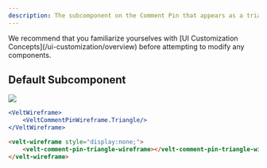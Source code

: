 ```yaml
---
description: The subcomponent on the Comment Pin that appears as a triangle in the top right corner of a Popover Comment.
---
```


<Note>
We recommend that you familiarize yourselves with [UI Customization Concepts](/ui-customization/overview) before attempting to modify any components.
</Note>


## Default Subcomponent

![](/images/customization/Cell_indicator.png)

<RequestExample>

```jsx React / Next.js
<VeltWireframe>
    <VeltCommentPinWireframe.Triangle/>
</VeltWireframe>
```

```HTML HTML
<velt-wireframe style="display:none;">
    <velt-comment-pin-triangle-wireframe></velt-comment-pin-triangle-wireframe>
</velt-wireframe>
```
</RequestExample>
